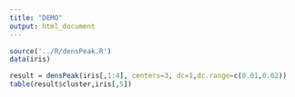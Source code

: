 ```yaml
---
title: "DEMO"
output: html_document
---
```


```r
source('../R/densPeak.R')
data(iris)

result = densPeak(iris[,1:4], centers=3, dc=1,dc.range=c(0.01,0.02))
table(result$cluster,iris[,5])
```
